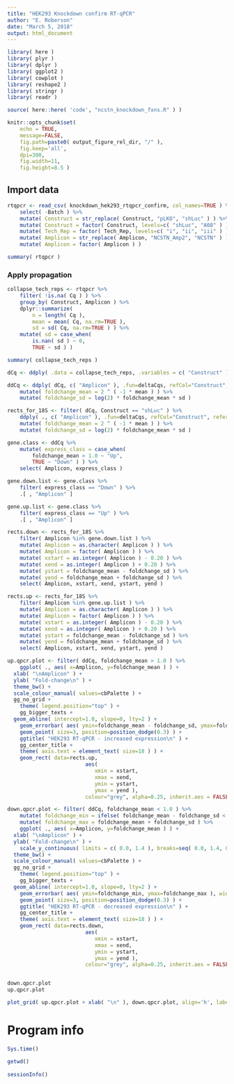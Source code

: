 ```yaml
---
title: "HEK293 Knockdown confirm RT-qPCR"
author: "E. Roberson"
date: "March 5, 2018"
output: html_document
---
```


```r
library( here )
library( plyr )
library( dplyr )
library( ggplot2 )
library( cowplot )
library( reshape2 )
library( stringr )
library( readr )
```

```r
source( here::here( 'code', "ncstn_knockdown_fxns.R" ) )
```

```r
knitr::opts_chunk$set(
	echo = TRUE,
	message=FALSE,
	fig.path=paste0( output_figure_rel_dir, "/" ),
	fig.keep='all',
	dpi=300,
	fig.width=11,
	fig.height=8.5 )
```

## Import data
```r
rtqpcr <- read_csv( knockdown_hek293_rtqpcr_confirm, col_names=TRUE ) %>%
	select( -Batch ) %>%
	mutate( Construct = str_replace( Construct, "pLKO", "shLuc" ) ) %>%
	mutate( Construct = factor( Construct, levels=c( "shLuc", "A08" ) ) ) %>%
	mutate( Tech_Rep = factor( Tech_Rep, levels=c( "i", "ii", "iii" ) ) ) %>%
	mutate( Amplicon = str_replace( Amplicon, "NCSTN_Amp2", "NCSTN" ) ) %>%
	mutate( Amplicon = factor( Amplicon ) ) 

summary( rtqpcr )
```


### Apply propagation
```r
collapse_tech_reps <- rtqpcr %>%
	filter( !is.na( Cq ) ) %>%
	group_by( Construct, Amplicon ) %>%
	dplyr::summarize( 
		n = length( Cq ),
		mean = mean( Cq, na.rm=TRUE ),
		sd = sd( Cq, na.rm=TRUE ) ) %>%
	mutate( sd = case_when( 
		is.nan( sd ) ~ 0,
		TRUE ~ sd ) )

summary( collapse_tech_reps )

dCq <- ddply( .data = collapse_tech_reps, .variables = c( "Construct" ), .fun = deltaCqs )

ddCq <- ddply( dCq, c( "Amplicon" ), .fun=deltaCqs, refCol="Construct", reference="shLuc" ) %>%
	mutate( foldchange_mean = 2 ^ ( -1 * mean ) ) %>%
	mutate( foldchange_sd = log(2) * foldchange_mean * sd )
```

```r
rects_for_18S <- filter( dCq, Construct == "shLuc" ) %>%
	ddply( ., c( "Amplicon" ), .fun=deltaCqs, refCol="Construct", reference="shLuc", include_ref=TRUE ) %>%
	mutate( foldchange_mean = 2 ^ ( -1 * mean ) ) %>%
	mutate( foldchange_sd = log(2) * foldchange_mean * sd )

gene.class <- ddCq %>%
	mutate( express_class = case_when(
		foldchange_mean > 1.0 ~ "Up",
		TRUE ~ "Down" ) ) %>%
	select( Amplicon, express_class )

gene.down.list <- gene.class %>%
	filter( express_class == "Down" ) %>%
	.[ , "Amplicon" ]

gene.up.list <- gene.class %>%
	filter( express_class == "Up" ) %>%
	.[ , "Amplicon" ]

rects.down <- rects_for_18S %>%
	filter( Amplicon %in% gene.down.list ) %>%
	mutate( Amplicon = as.character( Amplicon ) ) %>%
	mutate( Amplicon = factor( Amplicon ) ) %>%
	mutate( xstart = as.integer( Amplicon ) - 0.20 ) %>%
	mutate( xend = as.integer( Amplicon ) + 0.20 ) %>%
	mutate( ystart = foldchange_mean - foldchange_sd ) %>%
	mutate( yend = foldchange_mean + foldchange_sd ) %>%
	select( Amplicon, xstart, xend, ystart, yend )

rects.up <- rects_for_18S %>%
	filter( Amplicon %in% gene.up.list ) %>%
	mutate( Amplicon = as.character( Amplicon ) ) %>%
	mutate( Amplicon = factor( Amplicon ) ) %>%
	mutate( xstart = as.integer( Amplicon ) - 0.20 ) %>%
	mutate( xend = as.integer( Amplicon ) + 0.20 ) %>%
	mutate( ystart = foldchange_mean - foldchange_sd ) %>%
	mutate( yend = foldchange_mean + foldchange_sd ) %>%
	select( Amplicon, xstart, xend, ystart, yend )
```

```r
up.qpcr.plot <- filter( ddCq, foldchange_mean > 1.0 ) %>%
	ggplot( ., aes( x=Amplicon, y=foldchange_mean ) ) +
  xlab( "\nAmplicon" ) +
  ylab( "Fold-change\n" ) +
  theme_bw() +
  scale_colour_manual( values=cbPalette ) +
  gg_no_grid +
	theme( legend.position="top" ) +
	gg_bigger_texts +
  geom_abline( intercept=1.0, slope=0, lty=2 ) +
	geom_errorbar( aes( ymin=foldchange_mean - foldchange_sd, ymax=foldchange_mean + foldchange_sd ), width=0.2, position=position_dodge(0.3), lwd=1.15 ) +
	geom_point( size=3, position=position_dodge(0.3) ) +
	ggtitle( "HEK293 RT-qPCR - increased expression\n" ) +
	gg_center_title +
	theme( axis.text = element_text( size=18 ) ) +
	geom_rect( data=rects.up,
						 aes(
						 	xmin = xstart,
						 	xmax = xend,
						 	ymin = ystart,
						 	ymax = yend ),
						 colour="grey", alpha=0.25, inherit.aes = FALSE )

down.qpcr.plot <- filter( ddCq, foldchange_mean < 1.0 ) %>%
	mutate( foldchange_min = ifelse( foldchange_mean - foldchange_sd < 0.0, 0.0, foldchange_mean - foldchange_sd ) ) %>%
	mutate( foldchange_max = foldchange_mean + foldchange_sd ) %>%
	ggplot( ., aes( x=Amplicon, y=foldchange_mean ) ) +
  xlab( "\nAmplicon" ) +
  ylab( "Fold-change\n" ) +
	scale_y_continuous( limits = c( 0.0, 1.4 ), breaks=seq( 0.0, 1.4, 0.2 ) ) +
  theme_bw() +
  scale_colour_manual( values=cbPalette ) +
  gg_no_grid +
	theme( legend.position="top" ) +
	gg_bigger_texts +
  geom_abline( intercept=1.0, slope=0, lty=2 ) +
	geom_errorbar( aes( ymin=foldchange_min, ymax=foldchange_max ), width=0.2, position=position_dodge(0.3), lwd=1.15 ) +
	geom_point( size=3, position=position_dodge(0.3) ) +
	ggtitle( "HEK293 RT-qPCR - decreased expression\n" ) +
	gg_center_title +
	theme( axis.text = element_text( size=18 ) ) +
	geom_rect( data=rects.down,
						 aes(
						 	xmin = xstart,
						 	xmax = xend,
						 	ymin = ystart,
						 	ymax = yend ),
						 colour="grey", alpha=0.25, inherit.aes = FALSE )


down.qpcr.plot
up.qpcr.plot
```


```r
plot_grid( up.qpcr.plot + xlab( "\n" ), down.qpcr.plot, align='h', labels=c("A", "B"), nrow=2 )
```

# Program info
```r
Sys.time()

getwd()
  
sessionInfo()
```
